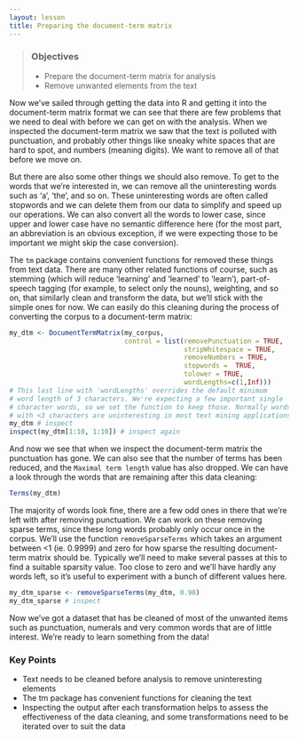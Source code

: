 ```yaml
---
layout: lesson
title: Preparing the document-term matrix
---
```


> ### Objectives
> *   Prepare the document-term matrix for analysis
> *   Remove unwanted elements from the text  

Now we've sailed through getting the data into R and getting it into the document-term matrix format we can see that there are few problems that we need to deal with before we can get on with the analysis. When we inspected the document-term matrix we saw that the text is polluted with punctuation, and probably other things like sneaky white spaces that are hard to spot, and numbers (meaning digits). We want to remove all of that before we move on. 

But there are also some other things we should also remove. To get to the words that we're interested in, we can remove all the uninteresting words such as 'a', 'the', and so on. These uninteresting words are often called stopwords and we can delete them from our data to simplify and speed up our operations. We can also convert all the words to lower case, since upper and lower case have no semantic difference here (for the most part, an abbreviation is an obvious exception, if we were expecting those to be important we might skip the case conversion).  

The `tm` package contains convenient functions for removed these things from text data. There are many other related functions of course, such as stemming (which will reduce 'learning' and 'learned' to 'learn'), part-of-speech tagging (for example, to select only the nouns), weighting, and so on, that similarly clean and transform the data, but we'll stick with the simple ones for now. We can easily do this cleaning during the process of converting the corpus to a document-term matrix:


```r
my_dtm <- DocumentTermMatrix(my_corpus, 
                             control = list(removePunctuation = TRUE, 
                                            stripWhitespace = TRUE,
                                            removeNumbers = TRUE, 
                                            stopwords =  TRUE, 
                                            tolower = TRUE, 
                                            wordLengths=c(1,Inf)))
# This last line with 'wordLengths' overrides the default minimum
# word length of 3 characters. We're expecting a few important single
# character words, so we set the function to keep those. Normally words
# with <3 characters are uninteresting in most text mining applications
my_dtm # inspect
inspect(my_dtm[1:10, 1:10]) # inspect again
```

And now we see that when we inspect the document-term matrix the punctuation has gone. We can also see that the number of terms has been reduced, and the `Maximal term length` value has also dropped. We can have a look through the words that are remaining after this data cleaning:


```r
Terms(my_dtm)
```

The majority of words look fine, there are a few odd ones in there that we're left with after removing punctuation. We can work on these removing sparse terms, since these long words probably only occur once in the corpus. We'll use the function `removeSparseTerms` which takes an argument between <1 (ie. 0.9999) and zero for how sparse the resulting document-term matrix should be. Typically we'll need to make several passes at this to find a suitable sparsity value. Too close to zero and we'll have hardly any words left, so it's useful to experiment with a bunch of different values here.  


```r
my_dtm_sparse <- removeSparseTerms(my_dtm, 0.98)
my_dtm_sparse # inspect
```

Now we've got a dataset that has be cleaned of most of the unwanted items such as punctuation, numerals and very common words that are of little interest. We're ready to learn something from the data!

### Key Points

*   Text needs to be cleaned before analysis to remove uninteresting elements
*   The tm package has convenient functions for cleaning the text
*   Inspecting the output after each transformation helps to assess the effectiveness of the data cleaning, and some transformations need to be iterated over to suit the data


